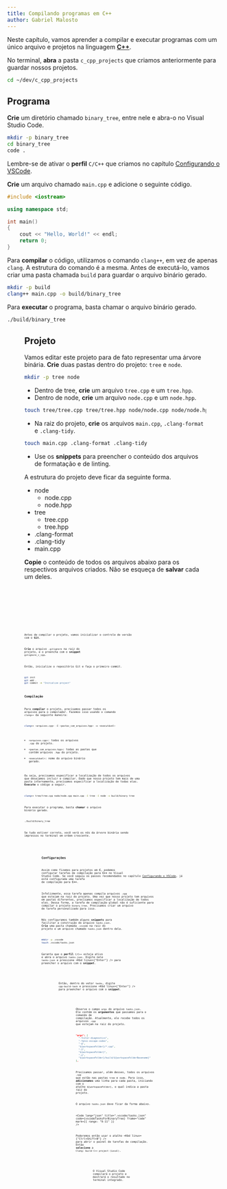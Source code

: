 ```yaml
---
title: Compilando programas em C++
author: Gabriel Malosto
---
```





Neste capítulo, vamos aprender a compilar e executar programas com um único arquivo e projetos na linguagem [**C++**](https://cplusplus.com).

No terminal, **abra** a pasta `c_cpp_projects` que criamos anteriormente para guardar nossos projetos.

```zsh title="Fedora, WSL ou Mint" frame="terminal"
cd ~/dev/c_cpp_projects
```

## Programa

**Crie** um diretório chamado `binary_tree`, entre nele e abra-o no Visual Studio Code.

```zsh title="Fedora, WSL ou Mint" frame="terminal"
mkdir -p binary_tree
cd binary_tree
code .
```

Lembre-se de ativar o **perfil** `C/C++` que criamos no capítulo [Configurando o VSCode](vscode).

**Crie** um arquivo chamado `main.cpp` e adicione o seguinte código.

```cpp title="main.cpp" frame="code"
#include <iostream>

using namespace std;

int main()
{
    cout << "Hello, World!" << endl;
    return 0;
}
```

Para **compilar** o código, utilizamos o comando `clang++`, em vez de apenas `clang`.
A estrutura do comando é a mesma.
Antes de executá-lo, vamos criar uma pasta chamada `build` para guardar o arquivo binário gerado.

```zsh title="Fedora, WSL ou Mint" frame="terminal"
mkdir -p build
clang++ main.cpp -o build/binary_tree
```

Para **executar** o programa, basta chamar o arquivo binário gerado.

```zsh title="Fedora, WSL ou Mint" frame="terminal"
./build/binary_tree
```

<Figure
  caption={`Compilação e execução do programa "Binary Tree".`}
  images={[
    {
      src: compileRunHello,
      alt: `Terminal com os comandos para compilar e executar o programa "Binary Tree", cujo resultado é "Hello, World!"`,
    },
  ]}
/>

## Projeto

Vamos editar este projeto para de fato representar uma árvore binária.
**Crie** duas pastas dentro do projeto: `tree` e `node`.

```zsh title="Fedora, WSL ou Mint" frame="terminal"
mkdir -p tree node
```

- Dentro de tree, **crie** um arquivo `tree.cpp` e um `tree.hpp`.
- Dentro de node, **crie** um arquivo `node.cpp` e um `node.hpp`.

```zsh title="Fedora, WSL ou Mint" frame="terminal"
touch tree/tree.cpp tree/tree.hpp node/node.cpp node/node.hpp
```

- Na raiz do projeto, **crie** os arquivos `main.cpp`, `.clang-format` e `.clang-tidy`.

```zsh title="Fedora, WSL ou Mint" frame="terminal"
touch main.cpp .clang-format .clang-tidy
```

- Use os **snippets** para preencher o conteúdo dos arquivos de formatação e de linting.

A estrutura do projeto deve ficar da seguinte forma.

<FileTree>

- node
  - node.cpp
  - node.hpp
- tree
  - tree.cpp
  - tree.hpp
- .clang-format
- .clang-tidy
- main.cpp

</FileTree>

**Copie** o conteúdo de todos os arquivos abaixo para os respectivos arquivos criados.
Não se esqueça de **salvar** cada um deles.

<Code lang="cpp" title="main.cpp" code={mainFromBinaryTree} frame="code" />

<Code
  lang="cpp"
  title="node/node.hpp"
  code={nodeHeaderFromBinaryTree}
  frame="code"
/>

<Code lang="cpp" title="node/node.cpp" code={nodeFromBinaryTree} frame="code" />

<Code
  lang="cpp"
  title="tree/tree.hpp"
  code={treeHeaderFromBinaryTree}
  frame="code"
/>

<Code lang="cpp" title="tree/tree.cpp" code={treeFromBinaryTree} frame="code" />

Antes de compilar o projeto, vamos inicializar o controle de versão com o **Git**.

**Crie** o arquivo `.gitignore` na raiz do projeto, e o preencha com o **snippet** `gitignore_c_cpp`.

Então, inicialize o repositório Git e faça o primeiro commit.

```zsh title="Fedora, WSL ou Mint" frame="terminal"
git init
git add .
git commit -m "Initialize project"
```

### Compilação

Para **compilar** o projeto, precisamos passar todos os arquivos para o compilador.
Fazemos isso usando o comando `clang++` da seguinte maneira:

```zsh title="Fedora, WSL ou Mint" frame="terminal"
clang++ <arquivos.cpp> -I <pastas_com_arquivos.hpp> -o <executável>
```

- `<arquivos.cpp>`: todos os arquivos `.cpp` do projeto.
- `<pastas_com_arquivos.hpp>`: todas as pastas que contêm arquivos `.hpp` do projeto.
- `<executável>`: nome do arquivo binário gerado.

Ou seja, precisamos especificar a localização de todos os arquivos que desejamos incluir e compilar.
Dado que nosso projeto tem mais de uma pasta internamente, precisamos especificar a localização de todas elas.
**Execute** o código a seguir.

```zsh title="Fedora, WSL ou Mint" frame="terminal"
clang++ tree/tree.cpp node/node.cpp main.cpp -I tree -I node -o build/binary_tree
```

Para executar o programa, basta **chamar** o arquivo binário gerado.

```zsh title="Fedora, WSL ou Mint" frame="terminal"
./build/binary_tree
```

Se tudo estiver correto, você verá os nós da árvore binária sendo impressos no terminal em ordem crescente.

<Figure
  caption={`Compilação e execução do projeto "binary_tree".`}
  images={[
    {
      src: compileRunBinaryTree,
      alt: `Terminal com os comandos para compilar e executar o projeto "binary_tree", cujo resultado é "1 3 4 5 7 8 9"`,
    },
  ]}
/>

### Configurações

Assim como fizemos para projetos em **C**, podemos configurar tarefas de compilação para **C++** no Visual Studio Code.
Se você seguiu os passos recomendados no capítulo [Configurando o VSCode](vscode), já está configurada uma tarefa de compilação para **C++**.

Infelizmente, essa tarefa apenas compila arquivos `.cpp` que estejam na raiz do projeto.
Uma vez que nosso projeto tem arquivos em pastas diferentes, precisamos especificar a localização de todos eles.
Dessa forma, a tarefa de compilação global não é suficiente para compilar o projeto `binary_tree`.
Precisamos criar um arquivo de tarefa personalizado para isso.

Nós configuramos também alguns **snippets** para facilitar a construção do arquivo `tasks.json`.
**Crie** uma pasta chamada `.vscode` na raiz do projeto e um arquivo chamado `tasks.json` dentro dela.

```zsh title="Fedora, WSL ou Mint" frame="terminal"
mkdir -p .vscode
touch .vscode/tasks.json
```

Garanta que o **perfil** `C/C++` esteja ativo e abra o arquivo `tasks.json`.
Digite nele `tasks-json` e pressione <Kbd linux={"Enter"} /> para preencher o arquivo com o **snippet**.

<Figure
  caption={`Construção do arquivo "tasks.json".`}
  images={[
    {
      src: constructTasksJson,
      alt: `Visual Studio Code com o arquivo "tasks.json" aberto, sugerindo o preenchimento com o snippet para construção de tarefas.`,
    },
  ]}
/>

Então, dentro do vetor `tasks`, digite `cpp-build-task` e pressione <Kbd linux={"Enter"} /> para preencher o arquivo com o **snippet**.

<Figure
  caption={`Preenchimento da tarefa de compilação "cpp-build-task".`}
  images={[
    {
      src: fillBuildTask,
      alt: `Visual Studio Code com o arquivo "tasks.json" aberto, sugerindo o preenchimento com o snippet para a tarefa de compilação de C++.`,
    },
  ]}
/>

Observe o campo `args` do arquivo `tasks.json`.
Ele contém os **argumentos** que passamos para o comando de compilação.
Atualmente, ele recebe todos os arquivos `.cpp` que estejam na raiz do projeto.

```json title="tasks.json" frame="code" {5,7,9}
"args": [
  "-fcolor-diagnostics",
  "-fansi-escape-codes",
  "-g",
  "${workspaceFolder}/*.cpp",
  "-I",
  "${workspaceFolder}",
  "-o",
  "${workspaceFolder}/build/${workspaceFolderBasename}"
],
```

Precisamos passar, além desses, todos os arquivos `.cpp` que estão nas pastas `tree` e `node`.
Para isso, **adicionamos** uma linha para cada pasta, iniciando com o atalho `${workspaceFolder}`, o qual indica a pasta raiz do projeto.

O arquivo `tasks.json` deve ficar da forma abaixo.

<Code
  lang="json"
  title=".vscode/tasks.json"
  code={vscodeTasksForBinaryTree}
  frame="code"
  mark={{ range: "9-11" }}
/>

Poderemos então usar o atalho <Kbd linux={"Ctrl+Shift+B"} /> para abrir o painel de tarefas de compilação.
Então **selecione** a `Clang: build C++ project (Local)`.

<Figure
  caption={`Compilação do projeto "binary_tree" com a tarefa personalizada.`}
  images={[
    {
      src: buildLocal,
      alt: `Visual Studio Code com o painel de tarefas aberto, mostrando a tarefa "Clang: build C++ project (Local)" selecionada.`,
    },
  ]}
/>

O Visual Studio Code compilará o projeto e mostrará o resultado no terminal integrado.

<Figure
  caption={`Saída da compilação do projeto "binary_tree".`}
  images={[
    {
      src: localOutput,
      alt: `Terminal integrado do Visual Studio Code com a saída da compilação do projeto "binary_tree".`,
    },
  ]}
/>
